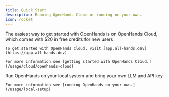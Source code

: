 ```yaml
---
title: Quick Start
description: Running OpenHands Cloud or running on your own.
icon: rocket
---
```


<Tabs>
  <Tab title="OpenHands Cloud">
    The easiest way to get started with OpenHands is on OpenHands Cloud, which comes with $20 in free credits for new users.

    To get started with OpenHands Cloud, visit [app.all-hands.dev](https://app.all-hands.dev).

    For more information see [getting started with OpenHands Cloud.](/usage/cloud/openhands-cloud)
  </Tab>
  <Tab title="Running OpenHands on Your Own">
    Run OpenHands on your local system and bring your own LLM and API key.

    For more information see [running OpenHands on your own.](/usage/local-setup)
  </Tab>
</Tabs>
